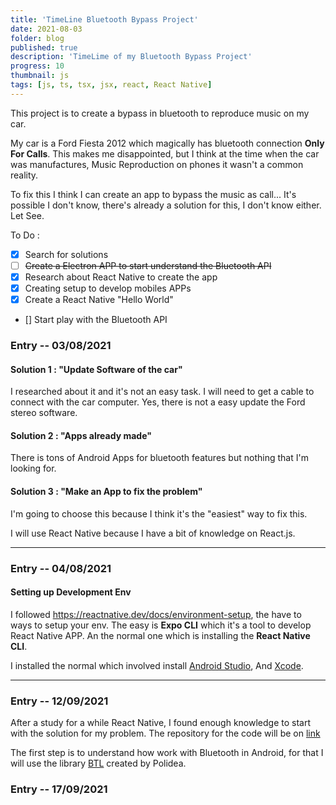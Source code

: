 ```yaml
---
title: 'TimeLine Bluetooth Bypass Project'
date: 2021-08-03
folder: blog
published: true
description: 'TimeLime of my Bluetooth Bypass Project'
progress: 10
thumbnail: js
tags: [js, ts, tsx, jsx, react, React Native]
---
```


This project is to create a bypass in bluetooth to reproduce music on my car.

My car is a Ford Fiesta 2012 which magically has bluetooth connection **Only For Calls**. This makes me disappointed, but I think at the time when the car was manufactures, Music Reproduction on phones it wasn't a common reality.

To fix this I think I can create an app to bypass the music as call... It's possible I don't know, there's already a solution for this, I don't know either. Let See.

To Do :

- [x] Search for solutions
- [ ] ~~Create a Electron APP to start understand the Bluetooth API~~
- [x] Research about React Native to create the app
- [x] Creating setup to develop mobiles APPs
- [x] Create a React Native "Hello World"
- [] Start play with the Bluetooth API

### Entry -- 03/08/2021

#### Solution 1 : "Update Software of the car"

I researched about it and it's not an easy task. I will need to get a cable to connect with the car computer.
Yes, there is not a easy update the Ford stereo software.

#### Solution 2 : "Apps already made"

There is tons of Android Apps for bluetooth features but nothing that I'm looking for.

#### Solution 3 : "Make an App to fix the problem"

I'm going to choose this because I think it's the "easiest" way to fix this.

I will use React Native because I have a bit of knowledge on React.js.

---

### Entry -- 04/08/2021

#### Setting up Development Env

I followed https://reactnative.dev/docs/environment-setup, the have to ways to setup your env. The easy is **Expo CLI** which it's a tool to develop React Native APP. An the normal one which is installing the **React Native CLI**.

I installed the normal which involved install [Android Studio](https://developer.android.com/studio/index.html), And [Xcode](https://developer.apple.com/xcode/).

---

### Entry -- 12/09/2021

After a study for a while React Native, I found enough knowledge to start with the solution for my problem. The repository for the code will be on [link]()

The first step is to understand how work with Bluetooth in Android, for that I will use the library [BTL](https://github.com/Polidea/react-native-ble-plx) created by Polidea.

### Entry -- 17/09/2021
